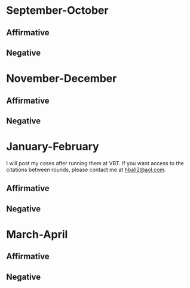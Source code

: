 =September-October= 
==Affirmative== 
==Negative== 

=November-December= 
==Affirmative== 
==Negative== 

=January-February= 
I will post my cases after running them at VBT. If you want access to the citations between rounds, please contact me at [[mailto:hball2@aol.com|hball2@aol.com]].
==Affirmative== 
==Negative== 

=March-April= 
==Affirmative== 
==Negative==